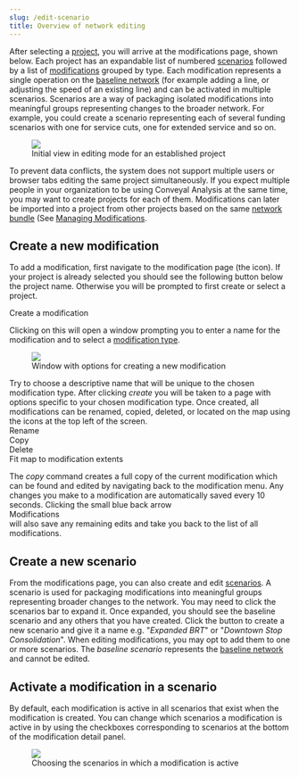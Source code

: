```yaml
---
slug: /edit-scenario
title: Overview of network editing
---
```


After selecting a [project](/glossary#project), you will arrive at the modifications page, shown below. Each project has an expandable list of numbered [scenarios](/glossary#scenario) followed by a list of [modifications](/glossary#modification) grouped by type. Each modification represents a single operation on the [baseline network](/glossary#baseline-network) (for example adding a line, or adjusting the speed of an existing line) and can be activated in multiple scenarios. Scenarios are a way of packaging isolated modifications into meaningful groups representing changes to the broader network. For example, you could create a scenario representing each of several funding scenarios with one for service cuts, one for extended service and so on.

<figure>
  <img src="/img/create-scenario.png" />
  <figcaption>Initial view in editing mode for an established project</figcaption>
</figure>

To prevent data conflicts, the system does not support multiple users or browser tabs editing the same project simultaneously. If you expect multiple people in your organization to be using Conveyal Analysis at the same time, you may want to create projects for each of them. Modifications can later be imported into a project from other projects based on the same [network bundle](/glossary#network-bundle) (See [Managing Modifications](/edit-scenario/usage#managing-mods).

## Create a new modification

To add a modification, first navigate to the modification page (the <i class="fa fa-pencil"></i> icon). If your project is already selected you should see the following button below the project name. Otherwise you will be prompted to first create or select a project. 

<span class="btn btn-success"><i class="fa fa-plus"></i> Create a modification</span>

Clicking on this will open a window prompting you to enter a name for the modification and to select a [modification type](/edit-scenario/modifications). 

<figure>
  <img src="/img/create-mod-dialog.png" />
  <figcaption>Window with options for creating a new modification</figcaption>
</figure>

Try to choose a descriptive name that will be unique to the chosen modification type. After clicking *create* you will be taken to a page with options specific to your chosen modification type.
Once created, all modifications can be renamed, copied, deleted, or located on the map using the icons at the top left of the screen.
<br /><span class="ui-icon"><i class="fa fa-pencil"></i>Rename</span>
<br /><span class="ui-icon"><i class="fa fa-copy"></i>Copy</span>
<br /><span class="ui-icon"><i class="fa fa-trash"></i>Delete</span>
<br /><span class="ui-icon"><i class="fa fa-square"></i>Fit map to modification extents</span>

The _copy_ command creates a full copy of the current modification which can be found and edited by navigating back to the modification menu.
Any changes you make to a modification are automatically saved every 10 seconds. Clicking the small blue back arrow 
<br /><span class="ui-icon"><i class="fa fa-chevron-left"></i>Modifications</span><br /> 
will also save any remaining edits and take you back to the list of all modifications.

## Create a new scenario

From the modifications page, you can also create and edit [scenarios](/glossary#scenario). A scenario is used for packaging modifications into meaningful groups representing broader changes to the network.
You may need to click the scenarios bar to expand it. Once expanded, you should see the baseline scenario and any others that you have created. Click the button to create a new scenario and give it a name e.g. "_Expanded BRT_" or "_Downtown Stop Consolidation_".
When editing modifications, you may opt to add them to one or more scenarios. The _baseline scenario_ represents the [baseline network](/glossary#baseline-network) and cannot be edited.

## Activate a modification in a scenario

By default, each modification is active in all scenarios that exist when the modification is created. You can change which scenarios a modification is active in by using the checkboxes corresponding to scenarios at the bottom of the modification detail panel.

<figure>
  <img src="/img/scenario-chooser.png" />
  <figcaption>Choosing the scenarios in which a modification is active</figcaption>
</figure>
